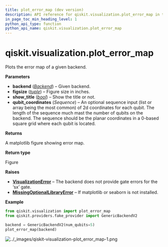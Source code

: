 ```yaml
---
title: plot_error_map (dev version)
description: API reference for qiskit.visualization.plot_error_map in the dev version of qiskit
in_page_toc_min_heading_level: 1
python_api_type: function
python_api_name: qiskit.visualization.plot_error_map
---
```


<span id="qiskit-visualization-plot-error-map" />

# qiskit.visualization.plot\_error\_map

<Function id="qiskit.visualization.plot_error_map" isDedicatedPage={true} github="https://github.com/Qiskit/qiskit/tree/stable/1.3/qiskit/visualization/gate_map.py#L1249-L1485" signature="qiskit.visualization.plot_error_map(backend, figsize=(15, 12), show_title=True, qubit_coordinates=None)">
  Plots the error map of a given backend.

  **Parameters**

  *   **backend** ([*Backend*](qiskit.providers.Backend "qiskit.providers.Backend")) – Given backend.
  *   **figsize** ([*tuple*](https://docs.python.org/3/library/stdtypes.html#tuple "(in Python v3.13)")) – Figure size in inches.
  *   **show\_title** ([*bool*](https://docs.python.org/3/library/functions.html#bool "(in Python v3.13)")) – Show the title or not.
  *   **qubit\_coordinates** (*Sequence*) – An optional sequence input (list or array being the most common) of 2d coordinates for each qubit. The length of the sequence much mast the number of qubits on the backend. The sequence should be the planar coordinates in a 0-based square grid where each qubit is located.

  **Returns**

  A matplotlib figure showing error map.

  **Return type**

  Figure

  **Raises**

  *   [**VisualizationError**](visualization#qiskit.visualization.VisualizationError "qiskit.visualization.VisualizationError") – The backend does not provide gate errors for the ‘sx’ gate.
  *   [**MissingOptionalLibraryError**](exceptions#qiskit.exceptions.MissingOptionalLibraryError "qiskit.exceptions.MissingOptionalLibraryError") – If matplotlib or seaborn is not installed.

  **Example**

  ```python
  from qiskit.visualization import plot_error_map
  from qiskit.providers.fake_provider import GenericBackendV2

  backend = GenericBackendV2(num_qubits=5)
  plot_error_map(backend)
  ```

  ![../\_images/qiskit-visualization-plot\_error\_map-1.png](/images/api/qiskit/dev/qiskit-visualization-plot_error_map-1.png)
</Function>

